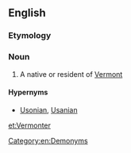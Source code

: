 ==English==

===Etymology===
{{suffix|Vermont|er}}

===Noun===
{{en-noun}}

# A native or resident of [[Vermont]]

====Hypernyms====
*[[Usonian]], [[Usanian]]

[[Category:en:Demonyms]]

[[et:Vermonter]]
